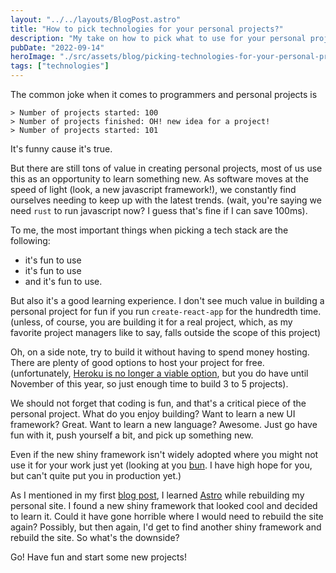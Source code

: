 ```yaml
---
layout: "../../layouts/BlogPost.astro"
title: "How to pick technologies for your personal projects?"
description: "My take on how to pick what to use for your personal projects"
pubDate: "2022-09-14"
heroImage: "./src/assets/blog/picking-technologies-for-your-personal-projects/hero-image.png"
tags: ["technologies"]
---
```


The common joke when it comes to programmers and personal projects is

```
> Number of projects started: 100
> Number of projects finished: OH! new idea for a project!
> Number of projects started: 101
```

It's funny cause it's true.

But there are still tons of value in creating personal projects, most of us use this as an opportunity to learn something new. As software moves at the speed of light (look, a new javascript framework!), we constantly find ourselves needing to keep up with the latest trends. (wait, you're saying we need `rust` to run javascript now? I guess that's fine if I can save 100ms).

To me, the most important things when picking a tech stack are the following:

- it's fun to use
- it's fun to use
- and it's fun to use.

But also it's a good learning experience. I don't see much value in building a personal project for fun if you run `create-react-app` for the hundredth time. (unless, of course, you are building it for a real project, which, as my favorite project managers like to say, falls outside the scope of this project)

Oh, on a side note, try to build it without having to spend money hosting. There are plenty of good options to host your project for free. (unfortunately, [Heroku is no longer a viable option](https://blog.heroku.com/next-chapter), but you do have until November of this year, so just enough time to build 3 to 5 projects).

We should not forget that coding is fun, and that's a critical piece of the personal project. What do you enjoy building? Want to learn a new UI framework? Great. Want to learn a new language? Awesome. Just go have fun with it, push yourself a bit, and pick up something new.

Even if the new shiny framework isn't widely adopted where you might not use it for your work just yet (looking at you [bun](https://bun.sh/). I have high hope for you, but can't quite put you in production yet.)

As I mentioned in my first [blog post](/blog/first-post-on-my-new-blog), I learned [Astro](https://astro.build/) while rebuilding my personal site. I found a new shiny framework that looked cool and decided to learn it. Could it have gone horrible where I would need to rebuild the site again? Possibly, but then again, I'd get to find another shiny framework and rebuild the site. So what's the downside?

Go! Have fun and start some new projects!
